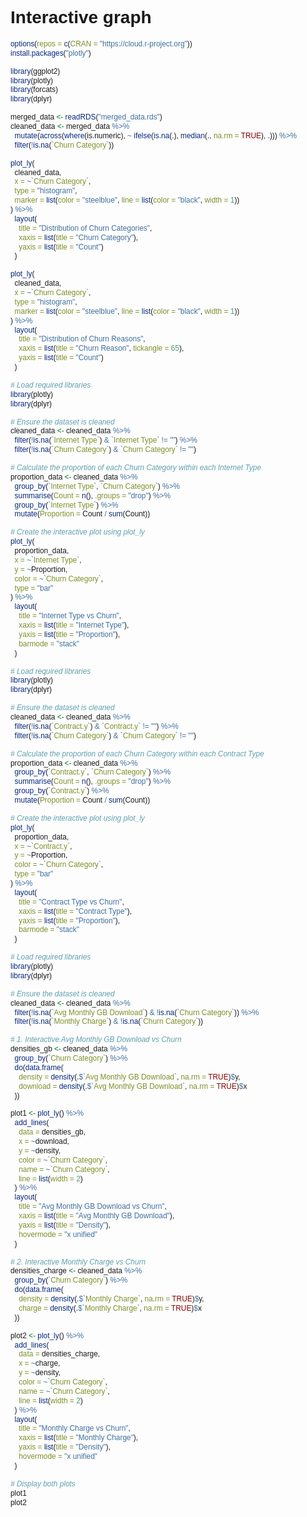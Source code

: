 # Interactive graph

<style>
  * {
    font-family: sans-serif;
  }
</style> 

<div id="plot">
</div>

<script src="https://cdn.jsdelivr.net/npm/d3@7"></script>
<script src="scripts/myscript.js"></script>
```r
options(repos = c(CRAN = "https://cloud.r-project.org"))
install.packages("plotly")

library(ggplot2)
library(plotly)
library(forcats)
library(dplyr)

merged_data <- readRDS("merged_data.rds")
cleaned_data <- merged_data %>%
  mutate(across(where(is.numeric), ~ ifelse(is.na(.), median(., na.rm = TRUE), .))) %>%
  filter(!is.na(`Churn Category`))

plot_ly(
  cleaned_data,
  x = ~`Churn Category`,
  type = "histogram",
  marker = list(color = "steelblue", line = list(color = "black", width = 1))
) %>%
  layout(
    title = "Distribution of Churn Categories",
    xaxis = list(title = "Churn Category"),
    yaxis = list(title = "Count")
  )

```

```r
plot_ly(
  cleaned_data,
  x = ~`Churn Category`,
  type = "histogram",
  marker = list(color = "steelblue", line = list(color = "black", width = 1))
) %>%
  layout(
    title = "Distribution of Churn Reasons",
    xaxis = list(title = "Churn Reason", tickangle = 65),
    yaxis = list(title = "Count")
  )

```

```r
# Load required libraries
library(plotly)
library(dplyr)

# Ensure the dataset is cleaned
cleaned_data <- cleaned_data %>%
  filter(!is.na(`Internet Type`) & `Internet Type` != "") %>%
  filter(!is.na(`Churn Category`) & `Churn Category` != "")

# Calculate the proportion of each Churn Category within each Internet Type
proportion_data <- cleaned_data %>%
  group_by(`Internet Type`, `Churn Category`) %>%
  summarise(Count = n(), .groups = "drop") %>%
  group_by(`Internet Type`) %>%
  mutate(Proportion = Count / sum(Count))

# Create the interactive plot using plot_ly
plot_ly(
  proportion_data,
  x = ~`Internet Type`,
  y = ~Proportion,
  color = ~`Churn Category`,
  type = "bar"
) %>%
  layout(
    title = "Internet Type vs Churn",
    xaxis = list(title = "Internet Type"),
    yaxis = list(title = "Proportion"),
    barmode = "stack"
  )

```

```r
# Load required libraries
library(plotly)
library(dplyr)

# Ensure the dataset is cleaned
cleaned_data <- cleaned_data %>%
  filter(!is.na(`Contract.y`) & `Contract.y` != "") %>%
  filter(!is.na(`Churn Category`) & `Churn Category` != "")

# Calculate the proportion of each Churn Category within each Contract Type
proportion_data <- cleaned_data %>%
  group_by(`Contract.y`, `Churn Category`) %>%
  summarise(Count = n(), .groups = "drop") %>%
  group_by(`Contract.y`) %>%
  mutate(Proportion = Count / sum(Count))

# Create the interactive plot using plot_ly
plot_ly(
  proportion_data,
  x = ~`Contract.y`,
  y = ~Proportion,
  color = ~`Churn Category`,
  type = "bar"
) %>%
  layout(
    title = "Contract Type vs Churn",
    xaxis = list(title = "Contract Type"),
    yaxis = list(title = "Proportion"),
    barmode = "stack"
  )


```

```r
# Load required libraries
library(plotly)
library(dplyr)

# Ensure the dataset is cleaned
cleaned_data <- cleaned_data %>%
  filter(!is.na(`Avg Monthly GB Download`) & !is.na(`Churn Category`)) %>%
  filter(!is.na(`Monthly Charge`) & !is.na(`Churn Category`))

# 1. Interactive Avg Monthly GB Download vs Churn
densities_gb <- cleaned_data %>%
  group_by(`Churn Category`) %>%
  do(data.frame(
    density = density(.$`Avg Monthly GB Download`, na.rm = TRUE)$y,
    download = density(.$`Avg Monthly GB Download`, na.rm = TRUE)$x
  ))

plot1 <- plot_ly() %>%
  add_lines(
    data = densities_gb,
    x = ~download,
    y = ~density,
    color = ~`Churn Category`,
    name = ~`Churn Category`,
    line = list(width = 2)
  ) %>%
  layout(
    title = "Avg Monthly GB Download vs Churn",
    xaxis = list(title = "Avg Monthly GB Download"),
    yaxis = list(title = "Density"),
    hovermode = "x unified"
  )

# 2. Interactive Monthly Charge vs Churn
densities_charge <- cleaned_data %>%
  group_by(`Churn Category`) %>%
  do(data.frame(
    density = density(.$`Monthly Charge`, na.rm = TRUE)$y,
    charge = density(.$`Monthly Charge`, na.rm = TRUE)$x
  ))

plot2 <- plot_ly() %>%
  add_lines(
    data = densities_charge,
    x = ~charge,
    y = ~density,
    color = ~`Churn Category`,
    name = ~`Churn Category`,
    line = list(width = 2)
  ) %>%
  layout(
    title = "Monthly Charge vs Churn",
    xaxis = list(title = "Monthly Charge"),
    yaxis = list(title = "Density"),
    hovermode = "x unified"
  )

# Display both plots
plot1
plot2

```


